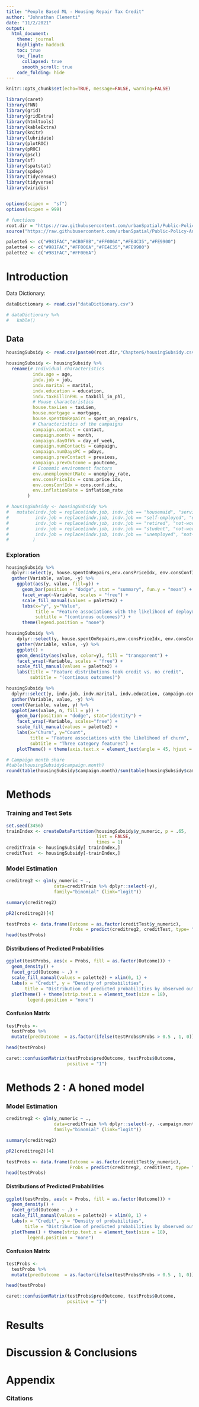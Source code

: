```yaml
---
title: "People Based ML - Housing Repair Tax Credit"
author: "Johnathan Clementi"
date: "11/2/2021"
output: 
  html_document:
    theme: journal
    highlight: haddock
    toc: true
    toc_float:
      collapsed: true
      smooth_scroll: true
    code_folding: hide
---
```


```r
knitr::opts_chunk$set(echo=TRUE, message=FALSE, warning=FALSE)

library(caret)
library(FNN)
library(grid)
library(gridExtra)
library(htmltools)
library(kableExtra)
library(knitr)
library(lubridate)
library(plotROC)
library(pROC)
library(pscl)
library(sf)
library(spatstat)
library(spdep)
library(tidycensus)
library(tidyverse)
library(viridis)


options(scipen =  "sf")
options(scipen = 999)

# functions
root.dir = "https://raw.githubusercontent.com/urbanSpatial/Public-Policy-Analytics-Landing/master/DATA/"
source("https://raw.githubusercontent.com/urbanSpatial/Public-Policy-Analytics-Landing/master/functions.r")

palette5 <- c("#981FAC","#CB0F8B","#FF006A","#FE4C35","#FE9900")
palette4 <- c("#981FAC","#FF006A","#FE4C35","#FE9900")
palette2 <- c("#981FAC","#FF006A")
```

# Introduction

Data Dictionary:
```r
dataDictionary <- read.csv("dataDictionary.csv")

# dataDictionary %>%
#   kable()

```

## Data
```r
housingSubsidy <- read.csv(paste0(root.dir,"Chapter6/housingSubsidy.csv"))

housingSubsidy <- housingSubsidy %>%
  rename(# Individual characteristics
          indv.age = age,
          indv.job = job,
          indv.marital = marital,
          indv.education = education,
          indv.taxBillInPHL = taxbill_in_phl,
          # House characteristics
          house.taxLien = taxLien,
          house.mortgage = mortgage,
          house.spentOnRepairs = spent_on_repairs,
          # Characteristics of the campaigns
          campaign.contact = contact,
          campaign.month = month,
          campaign.dayOfWk = day_of_week,
          campaign.numContacts = campaign,
          campaign.numDaysPC = pdays,
          campaign.prevContact = previous,
          campaign.prevOutcome = poutcome,
          # Economic environment factors
          env.unemploymentRate = unemploy_rate,
          env.consPriceIdx = cons.price.idx,
          env.consConfIdx = cons.conf.idx,
          env.inflationRate = inflation_rate
        )

# housingSubsidy <- housingSubsidy %>%
#   mutate(indv.job = replace(indv.job, indv.job == "housemaid", "services"),
#          indv.job = replace(indv.job, indv.job == "self-employed", "entrepreneur"),
#          indv.job = replace(indv.job, indv.job == "retired", "not-working"),
#          indv.job = replace(indv.job, indv.job == "student", "not-working"),
#          indv.job = replace(indv.job, indv.job == "unemployed", "not-working")
#         )

```

### Exploration
```r
housingSubsidy %>%
  dplyr::select(y, house.spentOnRepairs,env.consPriceIdx, env.consConfIdx, campaign.numContacts, indv.age) %>%
  gather(Variable, value, -y) %>%
    ggplot(aes(y, value, fill=y)) + 
      geom_bar(position = "dodge", stat = "summary", fun.y = "mean") + 
      facet_wrap(~Variable, scales = "free") +
      scale_fill_manual(values = palette2) +
      labs(x="y", y="Value", 
           title = "Feature associations with the likelihood of deployment of credit",
           subtitle = "(continous outcomes)") +
      theme(legend.position = "none")

housingSubsidy %>%
    dplyr::select(y, house.spentOnRepairs,env.consPriceIdx, env.consConfIdx, campaign.numContacts, indv.age) %>%
    gather(Variable, value, -y) %>%
    ggplot() + 
    geom_density(aes(value, color=y), fill = "transparent") + 
    facet_wrap(~Variable, scales = "free") +
    scale_fill_manual(values = palette2) +
    labs(title = "Feature distributions took credit vs. no credit",
         subtitle = "(continous outcomes)") 
```
```r
housingSubsidy %>%
  dplyr::select(y, indv.job, indv.marital, indv.education, campaign.contact, campaign.month, campaign.dayOfWk) %>%
  gather(Variable, value, -y) %>%
  count(Variable, value, y) %>%
  ggplot(aes(value, n, fill = y)) +   
    geom_bar(position = "dodge", stat="identity") +
    facet_wrap(~Variable, scales="free") +
    scale_fill_manual(values = palette2) +
    labs(x="Churn", y="Count",
         title = "Feature associations with the likelihood of churn",
         subtitle = "Three category features") +
    plotTheme() + theme(axis.text.x = element_text(angle = 45, hjust = 1))

# Campaign month share
#table(housingSubsidy$campaign.month)
round(table(housingSubsidy$campaign.month)/sum(table(housingSubsidy$campaign.month)),2)
```


# Methods

### Training and Test Sets
```r
set.seed(3456)
trainIndex <- createDataPartition(housingSubsidy$y_numeric, p = .65,
                                  list = FALSE,
                                  times = 1)
creditTrain <- housingSubsidy[ trainIndex,]
creditTest  <- housingSubsidy[-trainIndex,]
```

### Model Estimation
```r
creditreg2 <- glm(y_numeric ~ .,
                  data=creditTrain %>% dplyr::select(-y),
                  family="binomial" (link="logit"))

summary(creditreg2)

pR2(creditreg2)[4]
```
```r
testProbs <- data.frame(Outcome = as.factor(creditTest$y_numeric),
                        Probs = predict(creditreg2, creditTest, type= "response"))
head(testProbs)
```

#### Distributions of Predicted Probabilities
```r
ggplot(testProbs, aes(x = Probs, fill = as.factor(Outcome))) + 
  geom_density() +
  facet_grid(Outcome ~ .) +
  scale_fill_manual(values = palette2) + xlim(0, 1) +
  labs(x = "Credit", y = "Density of probabilities",
       title = "Distribution of predicted probabilities by observed outcome") +
  plotTheme() + theme(strip.text.x = element_text(size = 18),
        legend.position = "none")
```
#### Confusion Matrix
```r
testProbs <- 
  testProbs %>%
  mutate(predOutcome  = as.factor(ifelse(testProbs$Probs > 0.5 , 1, 0)))

head(testProbs)

caret::confusionMatrix(testProbs$predOutcome, testProbs$Outcome, 
                       positive = "1")
```


# Methods 2 : A honed model


### Model Estimation
```r
creditreg2 <- glm(y_numeric ~ .,
                  data=creditTrain %>% dplyr::select(-y, -campaign.month, -campaign.dayOfWk, -indv.job),
                  family="binomial" (link="logit"))

summary(creditreg2)

pR2(creditreg2)[4]
```
```r
testProbs <- data.frame(Outcome = as.factor(creditTest$y_numeric),
                        Probs = predict(creditreg2, creditTest, type= "response"))
head(testProbs)
```

#### Distributions of Predicted Probabilities
```r
ggplot(testProbs, aes(x = Probs, fill = as.factor(Outcome))) + 
  geom_density() +
  facet_grid(Outcome ~ .) +
  scale_fill_manual(values = palette2) + xlim(0, 1) +
  labs(x = "Credit", y = "Density of probabilities",
       title = "Distribution of predicted probabilities by observed outcome") +
  plotTheme() + theme(strip.text.x = element_text(size = 18),
        legend.position = "none")
```
#### Confusion Matrix
```r
testProbs <- 
  testProbs %>%
  mutate(predOutcome  = as.factor(ifelse(testProbs$Probs > 0.5 , 1, 0)))

head(testProbs)

caret::confusionMatrix(testProbs$predOutcome, testProbs$Outcome, 
                       positive = "1")
```


# Results

# Discussion & Conclusions

# Appendix
### Citations
